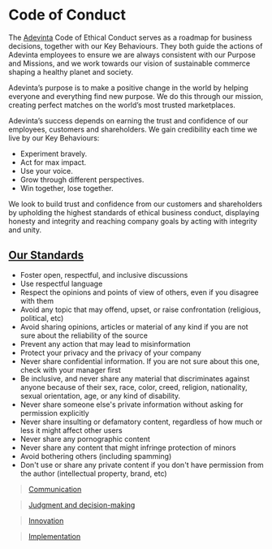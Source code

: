 
<Meta title="Contributing/Code of Conduct/Index" />

# Code of Conduct

The [Adevinta](https://www.adevinta.com/) Code of Ethical Conduct serves as a roadmap for business decisions, together with our Key Behaviours. They both guide the actions of Adevinta employees to ensure we are always consistent with our Purpose and Missions, and we work towards our vision of sustainable commerce shaping a healthy planet and society.

Adevinta’s purpose is to make a positive change in the world by helping everyone and everything find new purpose. We do this through our mission, creating perfect matches on the world’s most trusted marketplaces.

Adevinta’s success depends on earning the trust and confidence of our employees, customers and shareholders. We gain credibility each time we live by our Key Behaviours:

- Experiment bravely.
- Act for max impact.
- Use your voice.
- Grow through different perspectives.
- Win together, lose together.

We look to build trust and confidence from our customers and shareholders by upholding the highest standards of ethical business conduct, displaying honesty and integrity and reaching company goals by acting with integrity and unity.

## [Our Standards](https://zeroheight.com/2c2e9ba82/p/4614f7-code-of-conduct)

- Foster open, respectful, and inclusive discussions
- Use respectful language
- Respect the opinions and points of view of others, even if you disagree with them
- Avoid any topic that may offend, upset, or raise confrontation (religious, political, etc)
- Avoid sharing opinions, articles or material of any kind if you are not sure about the reliability of the source
- Prevent any action that may lead to misinformation
- Protect your privacy and the privacy of your company
- Never share confidential information. If you are not sure about this one, check with your manager first
- Be inclusive, and never share any material that discriminates against anyone because of their sex, race, color, creed, religion, nationality, sexual orientation, age, or any kind of disability.
- Never share someone else's private information without asking for permission explicitly
- Never share insulting or defamatory content, regardless of how much or less it might affect other users
- Never share any pornographic content
- Never share any content that might infringe protection of minors
- Avoid bothering others (including spamming)
- Don't use or share any private content if you don't have permission from the author (intellectual property, brand, etc)

> [Communication](?path=/docs/contributing-code-of-conduct-communication--docs)

> [Judgment and decision-making](?path=/docs/contributing-code-of-conduct-judgment-and-decision-making--docs)

> [Innovation](?path=/docs/contributing-code-of-conduct-innovation--docs)

> [Implementation](?path=/docs/contributing-code-of-conduct-implementation--docs)

